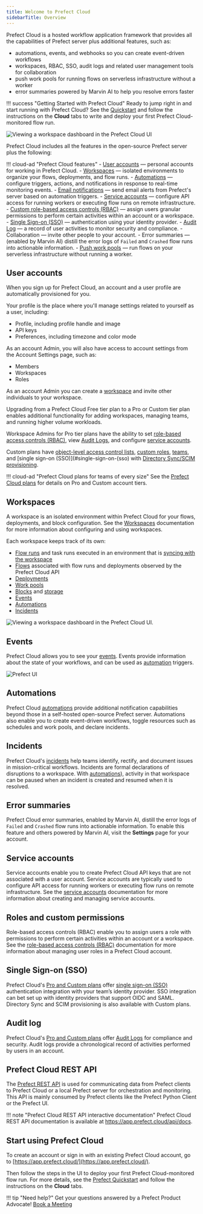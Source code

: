```yaml
---
title: Welcome to Prefect Cloud
sidebarTitle: Overview
---
```



Prefect Cloud is a hosted workflow application framework that provides all the capabilities of Prefect server plus additional features, such as:

- automations, events, and webhooks so you can create event-driven workflows
- workspaces, RBAC, SSO, audit logs and related user management tools for collaboration
- push work pools for running flows on serverless infrastructure without a worker
- error summaries powered by Marvin AI to help you resolve errors faster

!!! success "Getting Started with Prefect Cloud"
    Ready to jump right in and start running with Prefect Cloud? See the [Quickstart](/2.18.3/getting-started/quickstart/) and follow the instructions on the **Cloud** tabs to write and deploy your first Prefect Cloud-monitored flow run.

![Viewing a workspace dashboard in the Prefect Cloud UI](/2.18.3/img/ui/cloud-dashboard.png)

Prefect Cloud includes all the features in the open-source Prefect server plus the following:

!!! cloud-ad "Prefect Cloud features"
    - [User accounts](#user-accounts) &mdash; personal accounts for working in Prefect Cloud.
    - [Workspaces](/2.18.3/cloud/workspaces/) &mdash; isolated environments to organize your flows, deployments, and flow runs.
    - [Automations](/2.18.3/cloud/automations/) &mdash; configure triggers, actions, and notifications in response to real-time monitoring events.
    - [Email notifications](/2.18.3/cloud/automations/) &mdash; send email alerts from Prefect's server based on automation triggers.
    - [Service accounts](/2.18.3/cloud/users/service-accounts/) &mdash; configure API access for running workers or executing flow runs on remote infrastructure.
    - [Custom role-based access controls (RBAC)](/2.18.3/cloud/users/roles/) &mdash; assign users granular permissions to perform certain activities within an account or a workspace.
    - [Single Sign-on (SSO)](/2.18.3/cloud/users/sso/) &mdash; authentication using your identity provider.
    - [Audit Log](/2.18.3/cloud/users/audit-log/) &mdash; a record of user activities to monitor security and compliance.
    - Collaboration &mdash; invite other people to your account.
    - Error summaries  &mdash; (enabled by Marvin AI) distill the error logs of `Failed` and `Crashed` flow runs into actionable information.
    - [Push work pools](/2.18.3/guides/deployment/push-work-pools/) &mdash; run flows on your serverless infrastructure without running a worker.

## User accounts

When you sign up for Prefect Cloud, an account and a user profile are automatically provisioned for you.

Your profile is the place where you'll manage settings related to yourself as a user, including:

- Profile, including profile handle and image
- API keys
- Preferences, including timezone and color mode

As an account Admin, you will also have access to account settings from the Account Settings page, such as:

- Members
- Workspaces
- Roles

As an account Admin you can create a [workspace](#workspaces) and invite other individuals to your workspace.

Upgrading from a Prefect Cloud Free tier plan to a Pro or Custom tier plan enables additional functionality for adding workspaces, managing teams, and running higher volume workloads.

Workspace Admins for Pro tier plans have the ability to set [role-based access controls (RBAC)](#roles-and-custom-permissions), view [Audit Logs](#audit-log), and configure [service accounts](#service-accounts).

Custom plans have [object-level access control lists](/2.18.3/cloud/users/object-access-control-lists/), [custom roles](/2.18.3/cloud/users/roles/), [teams](/2.18.3/cloud/users/teams/), and [single sign-on (SSO)](#single-sign-on-(sso) with [Directory Sync/SCIM provisioning](/2.18.3/cloud/users/sso/#scim-provisioning).

!!! cloud-ad "Prefect Cloud plans for teams of every size"
    See the [Prefect Cloud plans](https://www.prefect.io/pricing/) for details on Pro and Custom account tiers.

## Workspaces

A workspace is an isolated environment within Prefect Cloud for your flows, deployments, and block configuration.
See the [Workspaces](/2.18.3/cloud/workspaces/) documentation for more information about configuring and using workspaces.

Each workspace keeps track of its own:

- [Flow runs](/2.18.3/concepts/flows/) and task runs executed in an environment that is [syncing with the workspace](/2.18.3/cloud/workspaces/)
- [Flows](/2.18.3/concepts/flows/) associated with flow runs and deployments observed by the Prefect Cloud API
- [Deployments](/2.18.3/concepts/deployments/)
- [Work pools](/2.18.3/concepts/work-pools/)
- [Blocks](/2.18.3/concepts/blocks/) and [storage](/2.18.3/concepts/storage/)
- [Events](/2.18.3/cloud/events/)
- [Automations](/2.18.3/concepts/automations/)
- [Incidents](/2.18.3/cloud/incidents/)

![Viewing a workspace dashboard in the Prefect Cloud UI.](/2.18.3/img/ui/cloud-new-workspace.png)

## Events

Prefect Cloud allows you to see your [events](/2.18.3/cloud/events/). Events provide information about the state of your workflows, and can be used as [automation](/2.18.3/concepts/automations/) triggers.

![Prefect UI](/2.18.3/img/ui/event-feed.png)

## Automations

Prefect Cloud [automations](/2.18.3/concepts/automations/) provide additional notification capabilities beyond those in a self-hosted open-source Prefect server.
Automations also enable you to create event-driven workflows, toggle resources such as schedules and work pools, and declare incidents.

## Incidents <span class="badge pro"></span> <span class="badge custom"></span>

Prefect Cloud's [incidents](/2.18.3/cloud/incidents/) help teams identify, rectify, and document issues in mission-critical workflows.
Incidents are formal declarations of disruptions to a workspace.
With [automations](/2.18.3/cloud/incidents/#incident-automations)), activity in that workspace can be paused when an incident is created and resumed when it is resolved.

## Error summaries

Prefect Cloud error summaries, enabled by Marvin AI, distill the error logs of `Failed` and `Crashed` flow runs into actionable information.
To enable this feature and others powered by Marvin AI, visit the **Settings** page for your account.

## Service accounts <span class="badge pro"></span> <span class="badge custom"></span>

Service accounts enable you to create Prefect Cloud API keys that are not associated with a user account.
Service accounts are typically used to configure API access for running workers or executing flow runs on remote infrastructure.
See the [service accounts](/2.18.3/cloud/users/service-accounts/) documentation for more information about creating and managing service accounts.

## Roles and custom permissions <span class="badge pro"> </span><span class="badge custom"></span>

Role-based access controls (RBAC) enable you to assign users a role with permissions to perform certain activities within an account or a workspace.
See the [role-based access controls (RBAC)](/2.18.3/cloud/users/roles/) documentation for more information about managing user roles in a Prefect Cloud account.

## Single Sign-on (SSO) <span class="badge pro"></span> <span class="badge custom"></span>

Prefect Cloud's [Pro and Custom plans](https://www.prefect.io/pricing) offer [single sign-on (SSO)](/2.18.3/cloud/users/sso/) authentication integration with your team’s identity provider.
SSO integration can bet set up with identity providers that support OIDC and SAML.
Directory Sync and SCIM provisioning is also available with Custom plans.

## Audit log <span class="badge pro"></span> <span class="badge custom"></span>

Prefect Cloud's [Pro and Custom plans](https://www.prefect.io/pricing) offer [Audit Logs](/2.18.3/cloud/users/audit-log/) for compliance and security.
Audit logs provide a chronological record of activities performed by users in an account.

## Prefect Cloud REST API

The [Prefect REST API](/2.18.3/api-ref/rest-api/) is used for communicating data from Prefect clients to Prefect Cloud or a local Prefect server for orchestration and monitoring.
This API is mainly consumed by Prefect clients like the Prefect Python Client or the Prefect UI.

!!! note "Prefect Cloud REST API interactive documentation"
    Prefect Cloud REST API documentation is available at <a href="https://app.prefect.cloud/api/docs" target="_blank">https://app.prefect.cloud/api/docs</a>.

## Start using Prefect Cloud

To create an account or sign in with an existing Prefect Cloud account, go to [https://app.prefect.cloud/](https://app.prefect.cloud/).

Then follow the steps in the UI to deploy your first Prefect Cloud-monitored flow run. For more details, see the [Prefect Quickstart](/2.18.3/getting-started/quickstart/) and follow the instructions on the **Cloud** tabs.

!!! tip "Need help?"
    Get your questions answered by a Prefect Product Advocate!
    [Book a Meeting](https://calendly.com/prefect-experts/prefect-product-advocates?utm_campaign=prefect_docs_cloud&utm_content=prefect_docs&utm_medium=docs&utm_source=docs)
